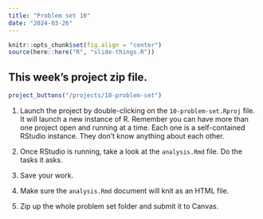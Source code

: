 ```yaml
---
title: "Problem set 10"
date: "2024-03-26"
---
```


```r
knitr::opts_chunk$set(fig.align = "center")
source(here::here("R", "slide-things.R"))
```

## This week's project zip file.

```r
project_buttons("/projects/10-problem-set")
```

1. Launch the project by double-clicking on the `10-problem-set.Rproj` file. It will launch a new instance of R. Remember you can have more than one project open and running at a time. Each one is a self-contained RStudio instance. They don't know anything about each other.

2. Once RStudio is running, take a look at the `analysis.Rmd` file. Do the tasks it asks.

3. Save your work.

4. Make sure the `analysis.Rmd` document will knit as an HTML file. 

5. Zip up the whole problem set folder and submit it to Canvas.
